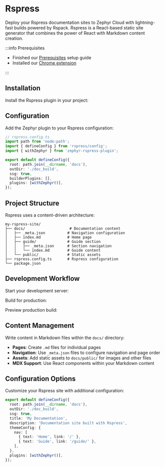 
# Rspress

Deploy your Rspress documentation sites to Zephyr Cloud with lightning-fast builds powered by Rspack. Rspress is a React-based static site generator that combines the power of React with Markdown content creation.

:::info Prerequisites

- Finished our [Prerequisites](/getting-started/installation) setup guide
- Installed our [Chrome extension](https://chromewebstore.google.com/detail/zephyr-mission-control/liflhldchhinbaeplljlplhnbkdidedn)

:::

<CodemodDisclaimer />

## Installation

Install the Rspress plugin in your project:

<PackageManagerTabs command="add --dev zephyr-rspress-plugin" />

## Configuration

Add the Zephyr plugin to your Rspress configuration:

```typescript
// rspress.config.ts
import path from 'node:path';
import { defineConfig } from 'rspress/config';
import { withZephyr } from 'zephyr-rspress-plugin';

export default defineConfig({
  root: path.join(__dirname, 'docs'),
  outDir: './doc_build',
  ssg: true,
  builderPlugins: [],
  plugins: [withZephyr()],
});
```

## Project Structure

Rspress uses a content-driven architecture:

```
my-rspress-site/
├── docs/                    # Documentation content
│   ├── _meta.json          # Navigation configuration
│   ├── index.md            # Home page
│   ├── guide/              # Guide section
│   │   ├── _meta.json      # Section navigation
│   │   └── index.md        # Guide content
│   └── public/             # Static assets
├── rspress.config.ts       # Rspress configuration
└── package.json
```

## Development Workflow

Start your development server:

<PackageManagerTabs command="dev" />

Build for production:

<PackageManagerTabs command="build" />

Preview production build:

<PackageManagerTabs command="preview" />

## Content Management

Write content in Markdown files within the `docs/` directory:

- **Pages**: Create `.md` files for individual pages
- **Navigation**: Use `_meta.json` files to configure navigation and page order
- **Assets**: Add static assets to `docs/public/` for images and other files
- **MDX Support**: Use React components within your Markdown content

## Configuration Options

Customize your Rspress site with additional configuration:

```typescript
export default defineConfig({
  root: path.join(__dirname, 'docs'),
  outDir: './doc_build',
  ssg: true,
  title: 'My Documentation',
  description: 'Documentation site built with Rspress',
  themeConfig: {
    nav: [
      { text: 'Home', link: '/' },
      { text: 'Guide', link: '/guide/' },
    ],
  },
  plugins: [withZephyr()],
});
```
